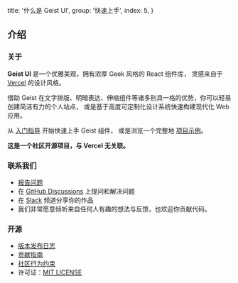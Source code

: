 
  title: '什么是 Geist UI',
  group: '快速上手',
  index: 5,
}

## 介绍

### 关于

**Geist UI** 是一个优雅美观，拥有浓厚 Geek 风格的 React 组件库，
灵感来自于 [Vercel](https://vercel.com?utm_source=geist-ui&utm_campaign=oss) 的设计风格。

借助 Geist 在文字排版、明暗表达、伸缩组件等诸多别具一格的优势，你可以轻易创建简洁有力的个人站点，
或是基于高度可定制化设计系统快速构建现代化 Web 应用。

从 [入门指导](/zh-cn/guide/installation) 开始快速上手 Geist 组件，
或是浏览一个完整地 [项目示例](https://github.com/geist-org/geist-ui/tree/master/examples)。

<Note label="" type="warning">
  <b>这是一个社区开源项目，与 Vercel 无关联。</b>
</Note>

### 联系我们

- [报告问题](https://github.com/geist-org/geist-ui/issues/new)
- 在 [GitHub Discussions](https://github.com/geist-org/geist-ui/discussions) 上提问和解决问题
- 在 [Slack](https://github.com/geist-org/geist-ui/discussions/572) 频道分享你的作品
- 我们非常愿意倾听来自任何人有趣的想法与反馈，也欢迎你贡献代码。

### 开源

- [版本发布日志](https://github.com/geist-org/geist-ui/releases)
- [贡献指南](https://github.com/geist-org/geist-ui/blob/master/.github/CONTRIBUTING.md)
- [社区行为约束](https://github.com/geist-org/geist-ui/blob/master/.github/CODE_OF_CONDUCT.md)
- 许可证：[MIT LICENSE](https://github.com/geist-org/geist-ui/blob/master/LICENSE)

